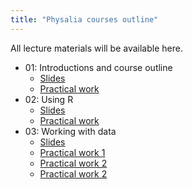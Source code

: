 ```yaml
---
title: "Physalia courses outline"
---
```


All lecture materials will be available here.

- 01: Introductions and course outline
    - [Slides](slides/Intro_01.html)
    - [Practical work](https://ueabio.github.io/data-sci-v1/introduction-to-r-and-rstudio.html)

- 02: Using R
    - [Slides](slides/Intro_02.html)
    - [Practical work](https://ueabio.github.io/data-sci-v1/basic-programming.html)

- 03: Working with data
    - [Slides](slides/Data_wrangling.html)
    - [Practical work 1](https://ueabio.github.io/data-sci-v1/loading-data.html)
    - [Practical work 2](https://ueabio.github.io/data-sci-v1/data-wrangling-part-one.html)
    - [Practical work 2](https://ueabio.github.io/data-sci-v1/data-wrangling-part-two.html)
    
